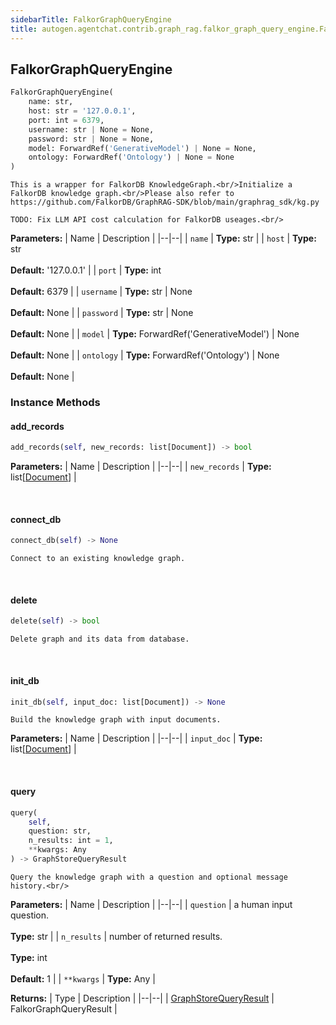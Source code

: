 ```yaml
---
sidebarTitle: FalkorGraphQueryEngine
title: autogen.agentchat.contrib.graph_rag.falkor_graph_query_engine.FalkorGraphQueryEngine
---
```

<h2 id="autogen.agentchat.contrib.graph_rag.falkor_graph_query_engine.FalkorGraphQueryEngine" class="doc doc-heading">
    <code class="doc-symbol doc-symbol-heading doc-symbol-class"></code>
    <span class="doc doc-object-name doc-class-name">FalkorGraphQueryEngine</span>
</h2>

```python
FalkorGraphQueryEngine(
    name: str,
    host: str = '127.0.0.1',
    port: int = 6379,
    username: str | None = None,
    password: str | None = None,
    model: ForwardRef('GenerativeModel') | None = None,
    ontology: ForwardRef('Ontology') | None = None
)
```

    This is a wrapper for FalkorDB KnowledgeGraph.<br/>Initialize a FalkorDB knowledge graph.<br/>Please also refer to https://github.com/FalkorDB/GraphRAG-SDK/blob/main/graphrag_sdk/kg.py
    
    TODO: Fix LLM API cost calculation for FalkorDB useages.<br/>

<b>Parameters:</b>
| Name | Description |
|--|--|
| `name` | **Type:** str |
| `host` | **Type:** str<br/><br/>**Default:** '127.0.0.1' |
| `port` | **Type:** int<br/><br/>**Default:** 6379 |
| `username` | **Type:** str \| None<br/><br/>**Default:** None |
| `password` | **Type:** str \| None<br/><br/>**Default:** None |
| `model` | **Type:** ForwardRef('GenerativeModel') \| None<br/><br/>**Default:** None |
| `ontology` | **Type:** ForwardRef('Ontology') \| None<br/><br/>**Default:** None |

### Instance Methods

<code class="doc-symbol doc-symbol-heading doc-symbol-method"></code>
#### add_records

```python
add_records(self, new_records: list[Document]) -> bool
```

    

<b>Parameters:</b>
| Name | Description |
|--|--|
| `new_records` | **Type:** list[[Document](/docs/api-reference/autogen/agentchat/contrib/graph_rag/document/Document)] |

<br />

<code class="doc-symbol doc-symbol-heading doc-symbol-method"></code>
#### connect_db

```python
connect_db(self) -> None
```

    Connect to an existing knowledge graph.

<br />

<code class="doc-symbol doc-symbol-heading doc-symbol-method"></code>
#### delete

```python
delete(self) -> bool
```

    Delete graph and its data from database.

<br />

<code class="doc-symbol doc-symbol-heading doc-symbol-method"></code>
#### init_db

```python
init_db(self, input_doc: list[Document]) -> None
```

    Build the knowledge graph with input documents.

<b>Parameters:</b>
| Name | Description |
|--|--|
| `input_doc` | **Type:** list[[Document](/docs/api-reference/autogen/agentchat/contrib/graph_rag/document/Document)] |

<br />

<code class="doc-symbol doc-symbol-heading doc-symbol-method"></code>
#### query

```python
query(
    self,
    question: str,
    n_results: int = 1,
    **kwargs: Any
) -> GraphStoreQueryResult
```

    Query the knowledge graph with a question and optional message history.<br/>

<b>Parameters:</b>
| Name | Description |
|--|--|
| `question` | a human input question.<br/><br/>**Type:** str |
| `n_results` | number of returned results.<br/><br/>**Type:** int<br/><br/>**Default:** 1 |
| `**kwargs` | **Type:** Any |

<b>Returns:</b>
| Type | Description |
|--|--|
| [GraphStoreQueryResult](/docs/api-reference/autogen/agentchat/contrib/graph_rag/graph_query_engine/GraphStoreQueryResult) | FalkorGraphQueryResult |

<br />